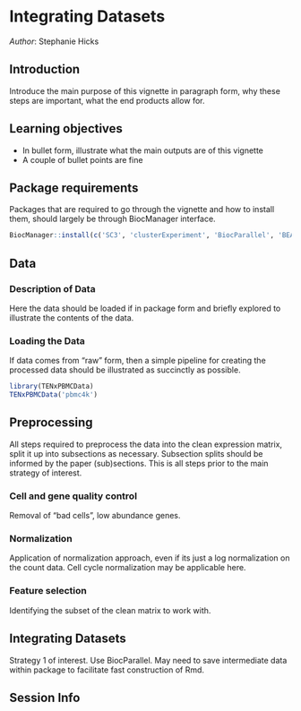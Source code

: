 # Integrating Datasets

_Author_: Stephanie Hicks

## Introduction

Introduce the main purpose of this vignette in paragraph form, why these steps are important, what the end products allow for.

## Learning objectives

* In bullet form, illustrate what the main outputs are of this vignette
* A couple of bullet points are fine

## Package requirements

Packages that are required to go through the vignette and how to install them, should largely be through BiocManager interface.

```r
BiocManager::install(c('SC3', 'clusterExperiment', 'BiocParallel', 'BEARscc', 'zinbwave', 'edgeR', 'DESeq2', 'MAST', 'scDD'))
```

## Data

### Description of Data

Here the data should be loaded if in package form and briefly explored to illustrate the contents of the data. 

### Loading the Data

If data comes from "raw" form, then a simple pipeline for creating the processed data should be illustrated as succinctly as possible.

```r
library(TENxPBMCData)
TENxPBMCData('pbmc4k')
```

## Preprocessing

All steps required to preprocess the data into the clean expression matrix, split it up into subsections as necessary. Subsection splits should be informed by the paper (sub)sections. This is all steps prior to the main strategy of interest.

### Cell and gene quality control

Removal of "bad cells", low abundance genes. 

### Normalization

Application of normalization approach, even if its just a log normalization on the count data. Cell cycle normalization may be applicable here.

### Feature selection

Identifying the subset of the clean matrix to work with.

## Integrating Datasets

Strategy 1 of interest. Use BiocParallel. May need to save intermediate data within package to facilitate fast construction of Rmd.


## Session Info

```r

```
